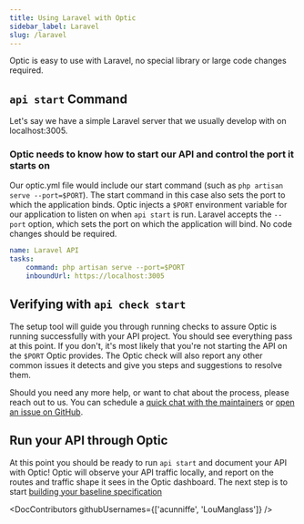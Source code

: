 ```yaml
---
title: Using Laravel with Optic
sidebar_label: Laravel
slug: /laravel
---
```


Optic is easy to use with Laravel, no special library or large code changes required.

## `api start` Command

Let's say we have a simple Laravel server that we usually develop with on localhost:3005.

### Optic needs to know how to start our API and control the port it starts on

Our optic.yml file would include our start command (such as `php artisan serve --port=$PORT`). The start command in this case also sets the port to which the application binds. Optic injects a `$PORT` environment variable for our application to listen on when `api start` is run. Laravel accepts the `--port` option, which sets the port on which the application will bind. No code changes should be required.

``` yaml
name: Laravel API
tasks:
    command: php artisan serve --port=$PORT
    inboundUrl: https://localhost:3005
```

## Verifying with `api check start`

The setup tool will guide you through running checks to assure Optic is running successfully with your API project. You should see everything pass at this point. If you don't, it's most likely that you're not starting the API on the `$PORT` Optic provides. The Optic check will also report any other common issues it detects and give you steps and suggestions to resolve them.

Should you need any more help, or want to chat about the process, please reach out to us. You can schedule a [quick chat with the maintainers](https://calendly.com/opticlabs/maintainer-office-hours) or [open an issue on GitHub](https://github.com/opticdev/optic/issues/new?title=API%20Init:%20).

## Run your API through Optic

At this point you should be ready to run `api start` and document your API with Optic! Optic will observe your API traffic locally, and report on the routes and traffic shape it sees in the Optic dashboard. The next step is to start [building your baseline specification](/docs/using/baseline)


<DocContributors githubUsernames={['acunniffe', 'LouManglass']} />
